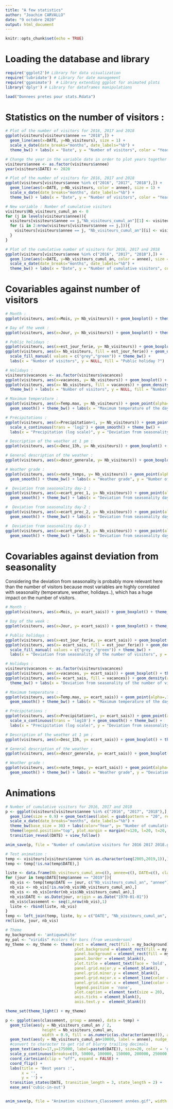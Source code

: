 ---
title: "A few statistics"
author: "Joachim CARVALLO"
date: "9 octobre 2020"
output: html_document
---

```{r setup, include=FALSE}
knitr::opts_chunk$set(echo = TRUE)
```

# Loading the database and library
```{r}
require('ggplot2')# Library for data visualization
require('lubridate') # Library for date management
require('gganimate')  # Library extending ggplot for animated plots
library('dplyr') # Library for dataframes manipulations

load("Donnees pretes pour stats.Rdata")
```


# Statistics on the number of visitors :
```{r}
# Plot of the number of visitors for 2016, 2017 and 2018
ggplot(visiteurs[visiteurs$annee == "2018",]) + 
  geom_line(aes(x=DATE, y=Nb_visiteurs), size = 1) + 
  scale_x_date(date_breaks="months", date_labels="%b") + 
  theme_bw() + labs(x = "Date", y = "Number of visitors", color = "Year")

# Change the year in the variable date in order to plot years together
visiteurs$annee <- as.factor(visiteurs$annee)
year(visiteurs$DATE) <- 2020

# Plot of the number of visitors for 2016, 2017 and 2018
ggplot(visiteurs[visiteurs$annee %in% c("2016", "2017", "2018"),]) + 
  geom_line(aes(x=DATE, y=Nb_visiteurs, color = annee), size = 1) + 
  scale_x_date(date_breaks="months", date_labels="%b") + 
  theme_bw() + labs(x = "Date", y = "Number of visitors", color = "Year")
```

```{r}
# New variable : Number of cumulative visitors
visiteurs$Nb_visiteurs_cumul_an <- 0
for (j in levels(visiteurs$annee)){
  visiteurs[visiteurs$annee == j,"Nb_visiteurs_cumul_an"][1] <- visiteurs[visiteurs$annee == j, "Nb_visiteurs"][1]
  for (i in 2:nrow(visiteurs[visiteurs$annee == j,])){
    visiteurs[visiteurs$annee == j, "Nb_visiteurs_cumul_an"][i] <- visiteurs[visiteurs$annee == j, "Nb_visiteurs"][i] + visiteurs[visiteurs$annee == j, "Nb_visiteurs_cumul_an"][(i-1)]
  }
}

# Plot of the cumulative number of visitors for 2016, 2017 and 2018
ggplot(visiteurs[visiteurs$annee %in% c("2016", "2017", "2018"),]) + 
  geom_line(aes(x=DATE, y=Nb_visiteurs_cumul_an, color = annee), size = 1) + 
  scale_x_date(date_breaks="months", date_labels="%b") + 
  theme_bw() + labs(x = "Date", y = "Number of cumulative visitors", color = "Year")
```


# Covariables against number of visitors
```{r}
# Month :
ggplot(visiteurs, aes(x=Mois, y= Nb_visiteurs)) + geom_boxplot() + theme_bw() + labs(x = "Month", y = "Number of visitors")

# Day of the week :
ggplot(visiteurs, aes(x=Jour, y= Nb_visiteurs)) + geom_boxplot() + theme_bw() + labs(x = "Day of the week", y = "Number of visitors")

# Public holidays :
ggplot(visiteurs, aes(x=est_jour_ferie, y= Nb_visiteurs)) + geom_boxplot() + theme_bw() + labs(x = "Public holiday ?", y = "Number of visitors")
ggplot(visiteurs, aes(x= Nb_visiteurs, fill = est_jour_ferie)) + geom_density(alpha=.5) + 
  scale_fill_manual( values = c("grey","green")) + theme_bw() + 
  labs(x = "Number of visitors", y = NULL, fill = "Public holiday ?")

# Holidays :
visiteurs$vacances <- as.factor(visiteurs$vacances)
ggplot(visiteurs, aes(x=vacances, y= Nb_visiteurs)) + geom_boxplot() + theme_bw() + labs(x = "Number of vacation zones", y = "Number of visitors")
ggplot(visiteurs, aes(x= Nb_visiteurs, fill = vacances)) + geom_density(alpha=.5) + 
  theme_bw() + labs(x = "Number of visitors", y = NULL, fill = "Number of vacation zones")

# Maximum temperature :
ggplot(visiteurs, aes(x=Temp.max, y= Nb_visiteurs)) + geom_point(alpha=.1) + 
  geom_smooth() + theme_bw() + labs(x = "Maximum temperature of the day", y = "Number of visitors")

# Précipitations :
ggplot(visiteurs, aes(x=Precipitation+1, y= Nb_visiteurs)) + geom_point(alpha=.1) + 
  scale_x_continuous(trans = 'log2') + geom_smooth() + theme_bw() + 
  labs(x = "Precipitation (log scale)", y = "Deviation from seasonality of the number of visitors")

# Description of the weather at 1 pm :
ggplot(visiteurs, aes(x=Desc_13h, y= Nb_visiteurs)) + geom_boxplot() + theme_bw() + labs(x = "Description of the weather at 1 pm", y = "Number of visitors")

# General description of the weather :
ggplot(visiteurs, aes(x=descr_generale, y= Nb_visiteurs)) + geom_boxplot() + theme_bw() + labs(x = "General description of the weather", y = "Number of visitors")

# Weather grade :
ggplot(visiteurs, aes(x=note_temps, y= Nb_visiteurs)) + geom_point(alpha=.1) + 
  geom_smooth() + theme_bw() + labs(x = "Weather grade", y = "Number of visitors")

#  Deviation from seasonality day-1 :
ggplot(visiteurs, aes(x=ecart_prec_1, y= Nb_visiteurs)) + geom_point(alpha=.1) + 
  geom_smooth() + theme_bw() + labs(x = "Deviation from seasonality day-1", y = "Number of visitors")

#  Deviation from seasonality day-2 :
ggplot(visiteurs, aes(x=ecart_prec_2, y= Nb_visiteurs)) + geom_point(alpha=.1) + 
  geom_smooth() + theme_bw() + labs(x = "Deviation from seasonality day-2", y = "Number of visitors")

#  Deviation from seasonality day-3 :
ggplot(visiteurs, aes(x=ecart_prec_3, y= Nb_visiteurs)) + geom_point(alpha=.1) + 
  geom_smooth() + theme_bw() + labs(x = "Deviation from seasonality day-3", y = "Number of visitors")
```


# Covariables against deviation from seasonality

Considering the deviation from seasonality is probably more relevant here than the number of visitors because most variables are highly correlated with seasonality (temperature, weather, holidays..), which has a huge impact on the number of visitors.

```{r}
# Month :
ggplot(visiteurs, aes(x=Mois, y= ecart_sais)) + geom_boxplot() + theme_bw() + labs(x = "Month", y = "Deviation from seasonality of the number of visitors")

# Day of the week :
ggplot(visiteurs, aes(x=Jour, y= ecart_sais)) + geom_boxplot() + theme_bw() + labs(x = "Day of the week", y = "Deviation from seasonality of the number of visitors")

# Public holidays :
ggplot(visiteurs, aes(x=est_jour_ferie, y= ecart_sais)) + geom_boxplot() + theme_bw() + labs(x = "Public holiday ?", y = "Deviation from seasonality of the number of visitors")
ggplot(visiteurs, aes(x= ecart_sais, fill = est_jour_ferie)) + geom_density(alpha=.5) +
  scale_fill_manual( values = c("grey","green")) + theme_bw() + 
  labs(x = "Deviation from seasonality of the number of visitors", y = NULL, fill = "Public holiday ?")

# Holidays :
visiteurs$vacances <- as.factor(visiteurs$vacances)
ggplot(visiteurs, aes(x=vacances, y= ecart_sais)) + geom_boxplot() + theme_bw() + labs(x = "Number of vacation zones", y = "Deviation from seasonality of the number of visitors")
ggplot(visiteurs, aes(x= ecart_sais, fill = vacances)) + geom_density(alpha=.5) + 
  theme_bw() + labs(x = "Deviation from seasonality of the number of visitors", y = NULL, fill = "Number of vacation zones")

# Maximum temperature :
ggplot(visiteurs, aes(x=Temp.max, y= ecart_sais)) + geom_point(alpha=.1) + 
  geom_smooth() + theme_bw() + labs(x = "Maximum temperature of the day", y = "Deviation from seasonality of the number of visitors")

# Précipitations :
ggplot(visiteurs, aes(x=Precipitation+1, y= ecart_sais)) + geom_point(alpha=.1) +
  scale_x_continuous(trans = 'log10') + geom_smooth() + theme_bw() + 
  labs(x = "Precipitation (log scale)", y = "Deviation from seasonality of the number of visitors")

# Description of the weather at 1 pm :
ggplot(visiteurs, aes(x=Desc_13h, y= ecart_sais)) + geom_boxplot() + theme_bw() + labs(x = "Description of the weather at 1 pm", y = "Deviation from seasonality of the number of visitors")

# General description of the weather :
ggplot(visiteurs, aes(x=descr_generale, y= ecart_sais)) + geom_boxplot() + theme_bw() + labs(x = "General description of the weather", y = "Deviation from seasonality of the number of visitors")

# Weather grade :
ggplot(visiteurs, aes(x=note_temps, y= ecart_sais)) + geom_point(alpha=.1) + 
  geom_smooth() + theme_bw() + labs(x = "Weather grade", y = "Deviation from seasonality of the number of visitors")
```


# Animations
```{r}
# Number of cumulative visitors for 2016, 2017 and 2018
p <- ggplot(visiteurs[visiteurs$annee %in% c("2016", "2017", "2018"),], aes(x=DATE, y=Nb_visiteurs_cumul_an, color = annee)) +
  geom_line(size = 0.9) + geom_text(aes(label = gsub(pattern = "20", replacement = "", x = annee)), size=12, hjust = 0) + 
  scale_x_date(date_breaks="months", date_labels="%b") + 
  theme_bw(base_size = 30) + labs(color="Year", y= "Number of cumulative visitors", x = "Date") +
  theme(legend.position="top", plot.margin = margin(r=120, l=20, t=20, b=75)) + 
  transition_reveal(DATE) + view_follow()

anim_save(p, file = "Number of cumulative visitors for 2016 2017 2018.gif", width = 750, height = 500, res = 40, duration = 25, start_pause = 24, end_pause = 120, fps = 24)
```

```{r}
# Test animation :
temp <- visiteurs[visiteurs$annee %in% as.character(seq(2005,2019,1)),]
temp <- temp[!is.na(temp$DATE),]

liste <- data.frame(Nb_visiteurs_cumul_an=c(), annee=c(), DATE=c(), classement=c())
for (jour in temp$DATE[temp$annee == "2019"]){
  nb_vis <- temp[temp$DATE == jour, c("Nb_visiteurs_cumul_an", "annee"),]
  nb_vis <- nb_vis[!is.na(nb_vis$Nb_visiteurs_cumul_an),]
  nb_vis <- nb_vis[order(nb_vis$Nb_visiteurs_cumul_an),]
  nb_vis$DATE <- as.Date(jour, origin = as.Date("1970-01-01"))
  nb_vis$classement <- seq(1,nrow(nb_vis),1)
  liste <- rbind(liste, nb_vis)
}
temp <- left_join(temp, liste, by = c("DATE", "Nb_visiteurs_cumul_an", "annee"))
rm(liste, jour, nb_vis)

# Theme
my_background <- 'antiquewhite'
my_pal <- "viridis" #colors for bars (from wesanderson)
my_theme <- my_theme <- theme(rect = element_rect(fill = my_background),
                              plot.background = element_rect(fill = my_background, color = NA),
                              panel.background = element_rect(fill = my_background, color = NA),
                              panel.border = element_blank(),
                              plot.title = element_text(face = 'bold', size = 30),
                              panel.grid.major.y = element_blank(),
                              panel.grid.minor.y = element_blank(),
                              panel.grid.major.x = element_line(color = 'grey75'),
                              panel.grid.minor.x = element_line(color = 'grey75'),
                              legend.position = 'none',
                              plot.caption = element_text(size = 20),
                              axis.ticks = element_blank(),
                              axis.text.y =  element_blank())

theme_set(theme_light() + my_theme)

p <- ggplot(aes(classement, group = annee), data = temp) +
  geom_tile(aes(y = Nb_visiteurs_cumul_an / 2, 
                height = Nb_visiteurs_cumul_an,
                width = 0.9, fill = as.numeric(as.character(annee))), alpha = 0.9) + scale_fill_viridis_c() +
  geom_text(aes(y = Nb_visiteurs_cumul_an+10000, label = annee), nudge_y = -2, size = 15) +
  #convert to character to get rid of blurry trailing decimals
  geom_text(aes(x=17,y=175000, label=paste0(DATE)), size=20, color = 'gray45') +
  scale_y_continuous(breaks=c(0, 50000, 100000, 150000, 200000, 250000, 300000)) +
  coord_cartesian(clip = "off", expand = FALSE) +
  coord_flip() +
  labs(title = 'Best years :',
       x = '',
       y = '') +
  transition_states(DATE, transition_length = 3, state_length = 2) +
  ease_aes('cubic-in-out')


anim_save(p, file = "Animation visiteurs_Classement années.gif", width = 1500, height = 1000, res = 40, duration = 120, start_pause = 48, end_pause = 240, fps = 24)
```
